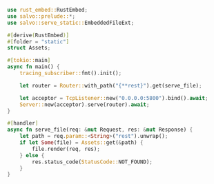 
```rust  title="static-embed-file/src/main.rs"
use rust_embed::RustEmbed;
use salvo::prelude::*;
use salvo::serve_static::EmbeddedFileExt;

#[derive(RustEmbed)]
#[folder = "static"]
struct Assets;

#[tokio::main]
async fn main() {
    tracing_subscriber::fmt().init();

    let router = Router::with_path("{**rest}").get(serve_file);

    let acceptor = TcpListener::new("0.0.0.0:5800").bind().await;
    Server::new(acceptor).serve(router).await;
}

#[handler]
async fn serve_file(req: &mut Request, res: &mut Response) {
    let path = req.param::<String>("rest").unwrap();
    if let Some(file) = Assets::get(&path) {
        file.render(req, res);
    } else {
        res.status_code(StatusCode::NOT_FOUND);
    }
}

```